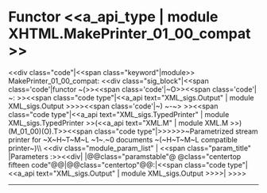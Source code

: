 =Functor <<a_api_type | module XHTML.MakePrinter_01_00_compat >> =
<<div class="code"|<<span class="keyword"|module>> MakePrinter_01_00_compat: <<div class="sig_block"|<<span class='code'|functor ~(>><<span class='code'|~O>><<span class='code'| ~: >><<span class="code type"|<<a_api text="XML_sigs.Output" | module XML_sigs.Output >>>><<span class='code'|~) ~-~> >><<span class="code type"|<<a_api text="XML_sigs.TypedPrinter" | module XML_sigs.TypedPrinter >>(<<a_api text="XML.M" | module XML.M >>)(M_01_00)(O).T>><<span class="code type"|{{{  }}}>>>>>>~Parametrized stream printer for ~X~H~T~M~L ~1~.~0 documents ~(~H~T~M~L compatible printer~)\\
<<div class="module_param_list" | <<span class="param_title" |Parameters :>><<div|
|@@class="paramstable"@ @class="centertop fifteen code"@@{{{O}}}|@@class="centertop"@@:|<<span class="code type"|<<a_api text="XML_sigs.Output" | module XML_sigs.Output >>>>|
>>>>

----
